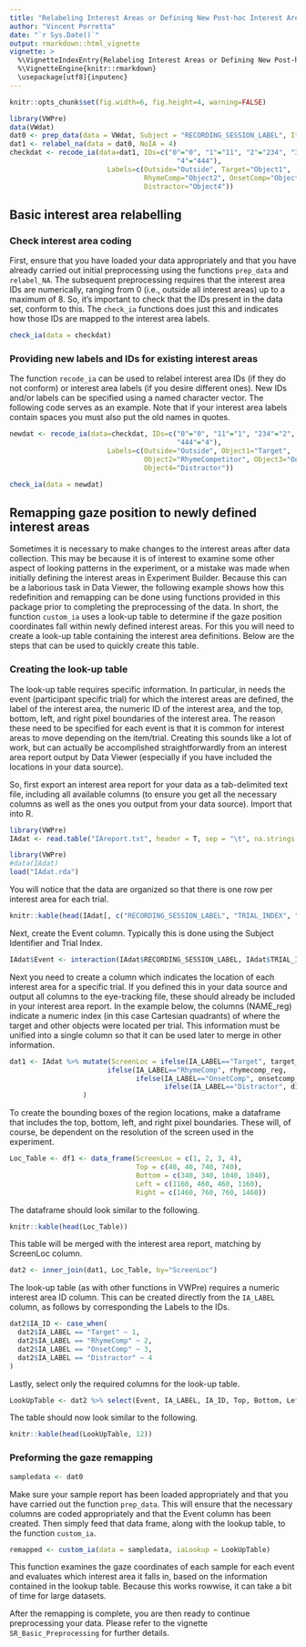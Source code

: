 ```yaml
---
title: "Relabeling Interest Areas or Defining New Post-hoc Interest Areas for SR Eyelink Data"
author: "Vincent Porretta"
date: "`r Sys.Date()`"
output: rmarkdown::html_vignette
vignette: >
  %\VignetteIndexEntry{Relabeling Interest Areas or Defining New Post-hoc Interest Areas for SR Eyelink Data}
  %\VignetteEngine{knitr::rmarkdown}
  \usepackage[utf8]{inputenc}
---
```


```r
knitr::opts_chunk$set(fig.width=6, fig.height=4, warning=FALSE)
```

```r
library(VWPre)
data(VWdat)
dat0 <- prep_data(data = VWdat, Subject = "RECORDING_SESSION_LABEL", Item = "itemid")
dat1 <- relabel_na(data = dat0, NoIA = 4)
checkdat <- recode_ia(data=dat1, IDs=c("0"="0", "1"="11", "2"="234", "3"="399",
                                         "4"="444"), 
                        Labels=c(Outside="Outside", Target="Object1", 
                                 RhymeComp="Object2", OnsetComp="Object3",
                                 Distractor="Object4"))
``` 



## Basic interest area relabelling

### Check interest area coding

First, ensure that you have loaded your data appropriately and that you have already carried out initial preprocessing using the functions `prep_data` and `relabel_NA`.
The subsequent preprocessing requires that the interest area IDs are numerically, ranging from 0 (i.e., outside all interest areas) up to a maximum of 8.
So, it's important to check that the IDs present in the data set, conform to this. The `check_ia` functions does just this and indicates how those IDs are mapped to the interest area labels.

```r
check_ia(data = checkdat)
```

### Providing new labels and IDs for existing interest areas

The function `recode_ia` can be used to relabel interest area IDs (if they do not conform) or interest area labels (if you desire different ones). 
New IDs and/or labels can be specified using a named character vector. 
The following code serves as an example. 
Note that if your interest area labels contain spaces you must also put the old names in quotes.

```r
newdat <- recode_ia(data=checkdat, IDs=c("0"="0", "11"="1", "234"="2", "399"="3",
                                         "444"="4"), 
                        Labels=c(Outside="Outside", Object1="Target", 
                                 Object2="RhymeCompetitor", Object3="OnsetCompetitor",
                                 Object4="Distractor"))
```

```r
check_ia(data = newdat)
```

## Remapping gaze position to newly defined interest areas

Sometimes it is necessary to make changes to the interest areas after data collection.
This may be because it is of interest to examine some other aspect of looking patterns in the experiment, or a mistake was made when initially defining the interest areas in Experiment Builder.
Because this can be a laborious task in Data Viewer, the following example shows how this redefinition and remapping can be done using functions provided in this package prior to completing the preprocessing of the data.
In short, the function `custom_ia` uses a look-up table to determine if the gaze position coordinates fall within newly defined interest areas.
For this you will need to create a look-up table containing the interest area definitions.
Below are the steps that can be used to quickly create this table.

### Creating the look-up table

The look-up table requires specific information. In particular, in needs the event (participant specific trial) for which the interest areas are defined, the label of the interest area, the numeric ID of the interest area, and the top, bottom, left, and right pixel boundaries of the interest area. 
The reason these need to be specified for each event is that it is common for interest areas to move depending on the item/trial.
Creating this sounds like a lot of work, but can actually be accomplished straightforwardly from an interest area report output by Data Viewer (especially if you have included the locations in your data source).

So, first export an interest area report for your data as a tab-delimited text file, including all available columns (to ensure you get all the necessary columns as well as the ones you output from your data source).
Import that into R.

```r
library(VWPre)
IAdat <- read.table("IAreport.txt", header = T, sep = "\t", na.strings = c(".", "NA"))
```

```r
library(VWPre)
#data(IAdat)
load("IAdat.rda")
```
You will notice that the data are organized so that there is one row per interest area for each trial.

```r
knitr::kable(head(IAdat[, c("RECORDING_SESSION_LABEL", "TRIAL_INDEX", "IA_LABEL")], 12))
```

Next, create the Event column. Typically this is done using the Subject Identifier and Trial Index.

```r
IAdat$Event <- interaction(IAdat$RECORDING_SESSION_LABEL, IAdat$TRIAL_INDEX, drop = T)
``` 

Next you need to create a column which indicates the location of each interest area for a specific trial.
If you defined this in your data source and output all columns to the eye-tracking file, these should already be included in your interest area report.
In the example below, the columns (NAME_reg) indicate a numeric index (in this case Cartesian quadrants) of where the target and other objects were located per trial. 
This information must be unified into a single column so that it can be used later to merge in other information.

```r
dat1 <- IAdat %>% mutate(ScreenLoc = ifelse(IA_LABEL=="Target", target_reg,
                        ifelse(IA_LABEL=="RhymeComp", rhymecomp_reg,
                               ifelse(IA_LABEL=="OnsetComp", onsetcomp_reg,
                                      ifelse(IA_LABEL=="Distractor", distractor_reg, NA))))
                  )
```

To create the bounding boxes of the region locations, make a dataframe that includes the top, bottom, left, and right pixel boundaries. 
These will, of course, be dependent on the resolution of the screen used in the experiment.

```r
Loc_Table <- df1 <- data_frame(ScreenLoc = c(1, 2, 3, 4), 
                               Top = c(40, 40, 740, 740),
                               Bottom = c(340, 340, 1040, 1040),
                               Left = c(1160, 460, 460, 1160),
                               Right = c(1460, 760, 760, 1460))
```

The dataframe should look similar to the following.

```r
knitr::kable(head(Loc_Table))
```

This table will be merged with the interest area report, matching by ScreenLoc column.

```r
dat2 <- inner_join(dat1, Loc_Table, by="ScreenLoc")
```

The look-up table (as with other functions in VWPre) requires a numeric interest area ID column.
This can be created directly from the `IA_LABEL` column, as follows by corresponding the Labels to the IDs.

```r
dat2$IA_ID <- case_when(
  dat2$IA_LABEL == "Target" ~ 1,
  dat2$IA_LABEL == "RhymeComp" ~ 2,
  dat2$IA_LABEL == "OnsetComp" ~ 3,
  dat2$IA_LABEL == "Distractor" ~ 4
)
```

Lastly, select only the required columns for the look-up table.

```r
LookUpTable <- dat2 %>% select(Event, IA_LABEL, IA_ID, Top, Bottom, Left, Right)
```

The table should now look similar to the following.

```r
knitr::kable(head(LookUpTable, 12))
```

### Preforming the gaze remapping

```r
sampledata <- dat0
```

Make sure your sample report has been loaded appropriately and that you have carried out the function `prep_data`. 
This will ensure that the necessary columns are coded appropriately and that the Event column has been created.
Then simply feed that data frame, along with the lookup table, to the function `custom_ia`.

```r
remapped <- custom_ia(data = sampledata, iaLookup = LookUpTable)
```

This function examines the gaze coordinates of each sample for each event and evaluates which interest area it falls in, based on the information contained in the lookup table.
Because this works rowwise, it can take a bit of time for large datasets.

After the remapping is complete, you are then ready to continue preprocessing your data. 
Please refer to the vignette `SR_Basic_Preprocessing` for further details.
